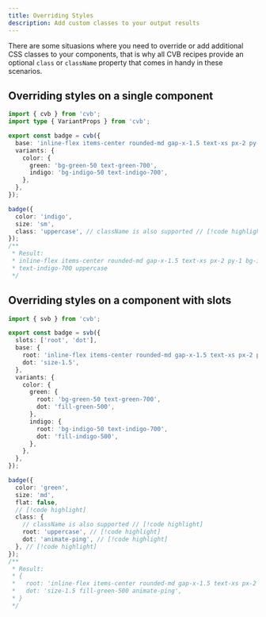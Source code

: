 ```yaml
---
title: Overriding Styles
description: Add custom classes to your output results
---
```


There are some situasions where you need to override or add additional CSS classes to your components, that is why all CVB
recipes provide an optional `class` or `className` property that comes in handy in these scenarios.

## Overriding styles on a single component

```ts title="components/badge.recipe.ts"
import { cvb } from 'cvb';
import type { VariantProps } from 'cvb';

export const badge = cvb({
  base: 'inline-flex items-center rounded-md gap-x-1.5 text-xs px-2 py-1',
  variants: {
    color: {
      green: 'bg-green-50 text-green-700',
      indigo: 'bg-indigo-50 text-indigo-700',
    },
  },
});

badge({
  color: 'indigo',
  size: 'sm',
  class: 'uppercase', // className is also supported // [!code highlight]
});
/**
 * Result:
 * inline-flex items-center rounded-md gap-x-1.5 text-xs px-2 py-1 bg-indigo-50
 * text-indigo-700 uppercase
 */
```

## Overriding styles on a component with slots

```ts title="components/badge.recipe.ts"
import { svb } from 'cvb';

export const badge = svb({
  slots: ['root', 'dot'],
  base: {
    root: 'inline-flex items-center rounded-md gap-x-1.5 text-xs px-2 py-1',
    dot: 'size-1.5',
  },
  variants: {
    color: {
      green: {
        root: 'bg-green-50 text-green-700',
        dot: 'fill-green-500',
      },
      indigo: {
        root: 'bg-indigo-50 text-indigo-700',
        dot: 'fill-indigo-500',
      },
    },
  },
});

badge({
  color: 'green',
  size: 'md',
  flat: false,
  // [!code highlight]
  class: {
    // className is also supported // [!code highlight]
    root: 'uppercase', // [!code highlight]
    dot: 'animate-ping', // [!code highlight]
  }, // [!code highlight]
});
/**
 * Result:
 * {
 *   root: 'inline-flex items-center rounded-md gap-x-1.5 text-xs px-2 py-1 bg-green-50 text-green-700 uppercase',
 *   dot: 'size-1.5 fill-green-500 animate-ping',
 * }
 */
```
